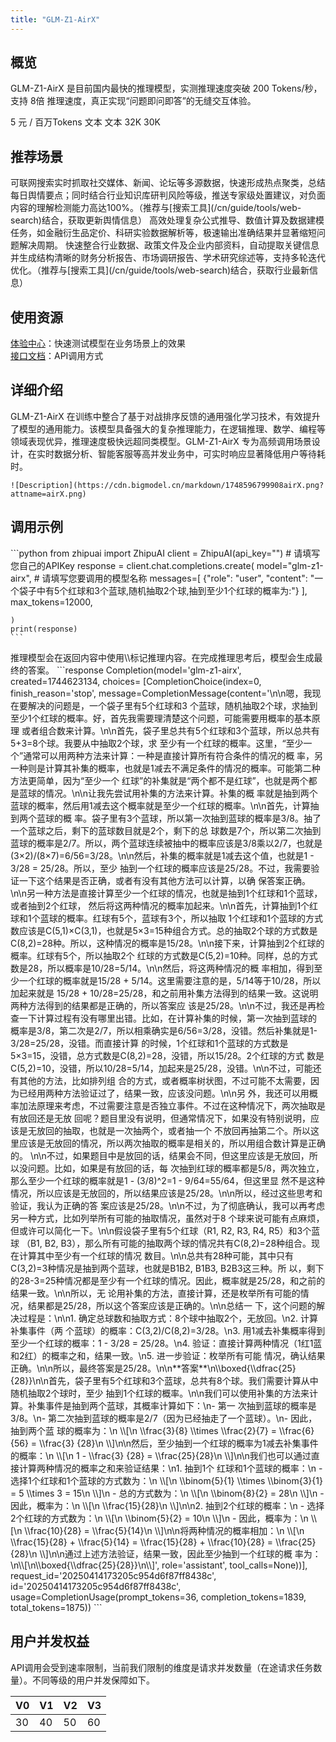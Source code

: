 ```yaml
---
title: "GLM-Z1-AirX"
---
```


## <Icon icon="rectangle-list" iconType="solid" color="#134CFF" size={28} />   概览

GLM-Z1-AirX 是目前国内最快的推理模型，实测推理速度突破 200 Tokens/秒，支持 8倍 推理速度，真正实现“问题即问即答”的无缝交互体验。

<CardGroup cols={3}>
  <Card title="价格" icon="circle-dollar">
    5 元 / 百万Tokens
  </Card>
  <Card title="输入模态" icon="arrow-down-right">
    文本
  </Card>
  <Card title="输出模态" icon="arrow-down-left">
    文本
  </Card>
  <Card title="上下文窗口" icon="arrow-down-arrow-up" iconType="regular">
    32K
  </Card>
  <Card title="最大输出Tokens" icon="maximize" iconType="regular">
    30K
  </Card>
</CardGroup>

## <Icon icon="stars" iconType="solid" color="#134CFF" size={28} />   推荐场景

<AccordionGroup>
  <Accordion title="舆情监测" defaultOpen icon="comment-captions">
    可联网搜索实时抓取社交媒体、新闻、论坛等多源数据，快速形成热点聚类，总结每日舆情要点；同时结合行业知识库研判风险等级，推送专家级处置建议，对负面内容的理解检测能力高达100%。（推荐与[搜索工具](/cn/guide/tools/web-search)结合，获取更新舆情信息）
  </Accordion>
  <Accordion title="数学分析" defaultOpen icon="chart-line">
    高效处理复杂公式推导、数值计算及数据建模任务，如金融衍生品定价、科研实验数据解析等，极速输出准确结果并显著缩短问题解决周期。
  </Accordion>
  <Accordion title="专业报告撰写" defaultOpen icon="file-pen">
    快速整合行业数据、政策文件及企业内部资料，自动提取关键信息并生成结构清晰的财务分析报告、市场调研报告、学术研究综述等，支持多轮迭代优化。（推荐与[搜索工具](/cn/guide/tools/web-search)结合，获取行业最新信息）
  </Accordion>
</AccordionGroup>

## <Icon icon="bars-sort" iconType="solid" color="#134CFF" size={28} />   使用资源

[体验中心](https://bigmodel.cn/trialcenter/modeltrial/text?modelCode=glm-z1-airx)：快速测试模型在业务场景上的效果\
[接口文档](https://bigmodel.cn/dev/api/Reasoning-models/glm-z1)：API调用方式

## <Icon icon="arrow-down-from-line" iconType="solid" color="#134CFF" size={28} />   详细介绍

<Steps>
  <Step icon="star">
    GLM-Z1-AirX 在训练中整合了基于对战排序反馈的通用强化学习技术，有效提升了模型的通用能力。该模型具备强大的复杂推理能力，在逻辑推理、数学、编程等领域表现优异，推理速度极快远超同类模型。GLM-Z1-AirX 专为高频调用场景设计，在实时数据分析、智能客服等高并发业务中，可实时响应显著降低用户等待耗时。

    ![Description](https://cdn.bigmodel.cn/markdown/1748596799908airX.png?attname=airX.png)
  </Step>
</Steps>

## <Icon icon="rectangle-code" iconType="solid" color="#134CFF" size={28} />   调用示例

<Tabs>
  <Tab title="输入示例">
    ```python
    from zhipuai import ZhipuAI
    client = ZhipuAI(api_key="")  # 请填写您自己的APIKey
    response = client.chat.completions.create(
    model="glm-z1-airx",  # 请填写您要调用的模型名称
    messages=[
    {"role": "user", "content": "一个袋子中有5个红球和3个蓝球,随机抽取2个球,抽到至少1个红球的概率为:"}
    ],
    max_tokens=12000,
    
    )
    print(response)
    ```
  </Tab>
  <Tab title="输出示例">
    <Tip>
      推理模型会在返回内容中使用\<think\>\</think\>标记推理内容。在完成推理思考后，模型会生成最终的答案。
    </Tip>
    ```response
    Completion(model='glm-z1-airx', created=1744623134, choices=
    [CompletionChoice(index=0, finish_reason='stop',
    message=CompletionMessage(content='\n<think>\n嗯，我现在要解决的问题是，一个袋子里有5个红球和3
    个蓝球，随机抽取2个球，求抽到至少1个红球的概率。好，首先我需要理清楚这个问题，可能需要用概率的基本原理
    或者组合数来计算。\n\n首先，袋子里总共有5个红球和3个蓝球，所以总共有5+3=8个球。我要从中抽取2个球，求
    至少有一个红球的概率。这里，“至少一个”通常可以用两种方法来计算：一种是直接计算所有符合条件的情况的概
    率，另一种则是计算其补集的概率，也就是1减去不满足条件的情况的概率。可能第二种方法更简单，因为“至少一个
    红球”的补集就是“两个都不是红球”，也就是两个都是蓝球的情况。\n\n让我先尝试用补集的方法来计算。补集的概
    率就是抽到两个蓝球的概率，然后用1减去这个概率就是至少一个红球的概率。\n\n首先，计算抽到两个蓝球的概
    率。袋子里有3个蓝球，所以第一次抽到蓝球的概率是3/8。抽了一个蓝球之后，剩下的蓝球数目就是2个，剩下的总
    球数是7个，所以第二次抽到蓝球的概率是2/7。所以，两个蓝球连续被抽中的概率应该是3/8乘以2/7，也就是
    (3×2)/(8×7)=6/56=3/28。\n\n然后，补集的概率就是1减去这个值，也就是1 - 3/28 = 25/28。所以，至少
    抽到一个红球的概率应该是25/28。不过，我需要验证一下这个结果是否正确，或者有没有其他方法可以计算，以确
    保答案正确。\n\n另一种方法是直接计算至少一个红球的情况，也就是抽到1个红球和1个蓝球，或者抽到2个红球，
    然后将这两种情况的概率加起来。\n\n首先，计算抽到1个红球和1个蓝球的概率。红球有5个，蓝球有3个，所以抽取
    1个红球和1个蓝球的方式数应该是C(5,1)×C(3,1)，也就是5×3=15种组合方式。总的抽取2个球的方式数是
    C(8,2)=28种。所以，这种情况的概率是15/28。\n\n接下来，计算抽到2个红球的概率。红球有5个，所以抽取2个
    红球的方式数是C(5,2)=10种。同样，总的方式数是28，所以概率是10/28=5/14。\n\n然后，将这两种情况的概
    率相加，得到至少一个红球的概率就是15/28 + 5/14。这里需要注意的是，5/14等于10/28，所以加起来就是
    15/28 + 10/28=25/28，和之前用补集方法得到的结果一致。这说明两种方法得到的结果都是正确的，所以答案应
    该是25/28。\n\n不过，我还是再检查一下计算过程有没有哪里出错。比如，在计算补集的时候，第一次抽到蓝球的
    概率是3/8，第二次是2/7，所以相乘确实是6/56=3/28，没错。然后补集就是1-3/28=25/28，没错。而直接计算
    的时候，1个红球和1个蓝球的方式数是5×3=15，没错，总方式数是C(8,2)=28，没错，所以15/28。2个红球的方式
    数是C(5,2)=10，没错，所以10/28=5/14，加起来是25/28，没错。\n\n不过，可能还有其他的方法，比如排列组
    合的方式，或者概率树状图，不过可能不太需要，因为已经用两种方法验证过了，结果一致，应该没问题。\n\n另
    外，我还可以用概率加法原理来考虑，不过需要注意是否独立事件。不过在这种情况下，两次抽取是有放回还是无放
    回呢？题目里没有说明，但通常情况下，如果没有特别说明，应该是无放回的抽取，也就是一次抽两个，或者抽一个
    不放回再抽第二个。所以这里应该是无放回的情况，所以两次抽取的概率是相关的，所以用组合数计算是正确的。
    \n\n不过，如果题目中是放回的话，结果会不同，但这里应该是无放回，所以没问题。比如，如果是有放回的话，每
    次抽到红球的概率都是5/8，两次独立，那么至少一个红球的概率就是1 - (3/8)^2=1 - 9/64=55/64，但这里显
    然不是这种情况，所以应该是无放回的，所以结果应该是25/28。\n\n所以，经过这些思考和验证，我认为正确的答
    案应该是25/28。\n\n不过，为了彻底确认，我可以再考虑另一种方式，比如列举所有可能的抽取情况，虽然对于8
    个球来说可能有点麻烦，但或许可以简化一下。\n\n假设袋子里有5个红球（R1, R2, R3, R4, R5）和3个蓝球
    （B1, B2, B3），那么所有可能的抽取两个球的情况共有C(8,2)=28种组合。现在计算其中至少有一个红球的情况
    数目。\n\n总共有28种可能，其中只有C(3,2)=3种情况是抽到两个蓝球，也就是B1B2, B1B3, B2B3这三种。所
    以，剩下的28-3=25种情况都是至少有一个红球的情况。因此，概率就是25/28，和之前的结果一致。\n\n所以，无
    论用补集的方法，直接计算，还是枚举所有可能的情况，结果都是25/28，所以这个答案应该是正确的。\n\n总结一
    下，这个问题的解决过程是：\n\n1. 确定总球数和抽取方式：8个球中抽取2个，无放回。\n2. 计算补集事件（两
    个蓝球）的概率：C(3,2)/C(8,2)=3/28。\n3. 用1减去补集概率得到至少一个红球的概率：1 - 3/28 =
    25/28。\n4. 验证：直接计算两种情况（1红1蓝和2红）的概率之和，结果一致。\n5. 进一步验证：枚举所有可能
    情况，确认结果正确。\n\n所以，最终答案是25/28。\n\n**答案**\n\\boxed{\\dfrac{25}
    {28}}\n</think>\n首先，袋子里有5个红球和3个蓝球，总共有8个球。我们需要计算从中随机抽取2个球时，至少
    抽到1个红球的概率。\n\n我们可以使用补集的方法来计算。补集事件是抽到两个蓝球，其概率计算如下：\n- 第一
    次抽到蓝球的概率是3/8。\n- 第二次抽到蓝球的概率是2/7（因为已经抽走了一个蓝球）。\n- 因此，抽到两个蓝
    球的概率为：\n  \\[\n  \\frac{3}{8} \\times \\frac{2}{7} = \\frac{6}{56} = \\frac{3}
    {28}\n  \\]\n\n然后，至少抽到一个红球的概率为1减去补集事件的概率：\n  \\[\n  1 - \\frac{3}
    {28} = \\frac{25}{28}\n  \\]\n\n我们也可以通过直接计算两种情况的概率之和来验证结果：\n1. 抽到1个
    红球和1个蓝球的概率：\n   - 选择1个红球和1个蓝球的方式数为：\n     \\[\n     \\binom{5}{1}
    \\times \\binom{3}{1} = 5 \\times 3 = 15\n     \\]\n   - 总的方式数为：\n     \\[\n
    \\binom{8}{2} = 28\n     \\]\n   - 因此，概率为：\n     \\[\n     \\frac{15}{28}\n
    \\]\n\n2. 抽到2个红球的概率：\n   - 选择2个红球的方式数为：\n     \\[\n     \\binom{5}{2} =
    10\n     \\]\n   - 因此，概率为：\n     \\[\n     \\frac{10}{28} = \\frac{5}{14}\n
    \\]\n\n将两种情况的概率相加：\n  \\[\n  \\frac{15}{28} + \\frac{5}{14} = \\frac{15}{28} +
    \\frac{10}{28} = \\frac{25}{28}\n  \\]\n\n通过上述方法验证，结果一致，因此至少抽到一个红球的概
    率为：\n\\[\n\\boxed{\\dfrac{25}{28}}\n\\]', role='assistant', tool_calls=None))],
    request_id='20250414173205c954d6f87ff8438c', id='20250414173205c954d6f87ff8438c',
    usage=CompletionUsage(prompt_tokens=36, completion_tokens=1839, total_tokens=1875))
    ```
  </Tab>
</Tabs>

## <Icon icon="square-user" iconType="solid" color="#134CFF" size={28} />   用户并发权益

API调用会受到速率限制，当前我们限制的维度是请求并发数量（在途请求任务数量）。不同等级的用户并发保障如下。

| V0 | V1 | V2 | V3 |
| --- | --- | --- | --- |
| 30 | 40 | 50 | 60 |